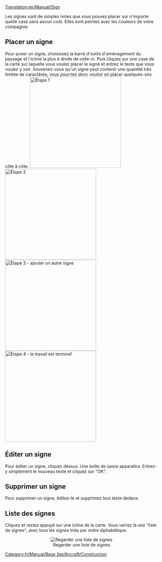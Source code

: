 [[Translation:en/Manual/Sign]]


Les signes sont de simples notes que vous pouvez placer sur n'importe quelle case sans aucun coût. Elles sont peintes avec les couleurs de votre compagnie.

==Placer un signe==

Pour poser un signe, choisissez la barre d'outils d'aménagement du paysage et l'icône la plus à droite de celle-ci.
Puis cliquez sur une case de la carte sur laquelle vous voulez placer le signe et entrez le texte que vous voulez y voir. Souvenez-vous qu'un signe peut contenir une quantité très limitée de caractères; vous pourriez donc vouloir en placer quelques-uns côte à côte.
[[File:en/Manual/Placing signs 1.png|left|thumb|300px|Étape 1]]
[[File:en/Manual/Placing Signs 2.png|left|thumb|300px|Étape 2]] 
[[File:en/Manual/Placing signs 3.png|left|thumb|300px|Étape 3 - ajouter un autre signe]] 
[[File:en/Manual/Placing signs 4.png|left|thumb|300px|Étape 4 - le travail est terminé!]] 
<br style="clear:both;"/>

==Éditer un signe==

Pour éditer un signe, cliquez dessus. Une boîte de saisie apparaîtra. Entrez-y simplement le nouveau texte et cliquez sur "OK".

==Supprimer un signe==

Pour supprimer un signe, éditez-le et supprimez tout texte dedans.
{{fr/Avertissement|Rappelez-vous que dans une partie multijoueurs, n'importe qui peut éditer et supprimer vos signes; n'y mettez donc pas d'information importante et gardez un œil sur eux pour être sûr que vos concurrents ne vous font pas passer pour un fou!}}

==Liste des signes==

Cliquez et restez appuyé sur une icône de la carte. Vous verrez là une "liste de signes", avec tous les signes triés par ordre alphabétique.
<center>[[File:en/Manual/Sign list.png|center|frame|Regarder une liste de signes]]</center>

[[Category:fr/Manual/Base Set/Aircraft/Construction]]